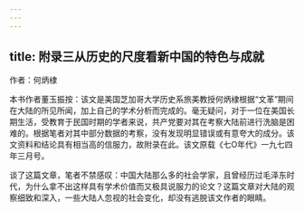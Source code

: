 ```yaml
---
---
---
```

title: 附录三从历史的尺度看新中国的特色与成就
---



作者：何炳棣

本书作者董玉振按：该文是美国芝加哥大学历史系旅美教授何炳棣根据“文革”期间在大陆的所见所闻，加上自己的学术分析而完成的。毫无疑问，对于一位在美国长期生活，受教育于民国时期的学者来说，共产党要对其在考察大陆前进行洗脑是困难的。根据笔者对其中部分数据的考察，没有发现明显错误或有意夸大的成分。该文资料和结论具有相当高的信服力，故附录在此。该文原载《七O年代》一九七四年三月号。

谈了这篇文章，笔者不禁感叹：中国大陆那么多的社会学家，且曾经历过毛泽东时代，为什么拿不出这样具有学术价值而又极具说服力的论文？这篇文章对大陆的观察细致和深入，一些大陆人忽视的社会变化，却没有逃脱该文作者的眼睛。